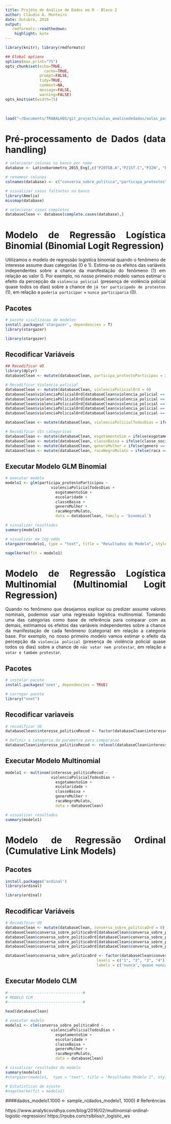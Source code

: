 ```yaml
---
title: Projeto de Análise de Dados em R - Bloco 2
author: Cláudio A. Monteiro
date: Outubro, 2018
output:
   rmdformats::readthedown:
    highlight: kate
---
```

<style>
body {
text-align: justify}
</style>

```r
library(knitr); library(rmdformats)

## Global options
options(max.print="75")
opts_chunk$set(echo=TRUE,
	             cache=TRUE,
               prompt=FALSE,
               tidy=TRUE,
               comment=NA,
               message=FALSE,
               warning=FALSE)
opts_knit$set(width=75)
```

</br>



```r
load("~/Documents/TRABALHOS/git_projects/aulas_analisededados/aulas_particulares/Projeto1/dados/Latinobarometro_2015_Eng.rdata")
```
 
# Pré-processamento de Dados (data handling)

```r
# selecionar colunas no banco por nome
database <- Latinobarometro_2015_Eng[,c("P20TGB.A","P21ST.C","P32N", "P63NJ.G", "S23", "S12", "S6", "S24.K", "S18")]

# renomear colunas
colnames(database) <- c("conversa_sobre_politica","participa_protestos","interesse_político", "violencia_policial", "raca", "genero", "classe_social", "esgotamento", "escolaridade")
```

```r
# visualizar casos faltantes no banco
library(Amelia)
missmap(database)

# selecionar casos completos
databaseClean <- database[complete.cases(database),] 
```

# Modelo de Regressão Logística Binomial (Binomial Logit Regression)

Utilizamos o modelo de regressão logística binomial quando o fenômeno de interesse assume duas categorias (0 e 1). Estima-se os efeitos das variáveis independentes sobre a chance da manifestação do fenômeno (1) em relação ao valor 0. Por exemplo, no nosso primeiro modelo vamos estimar o efeito da percepção da `violencia policial` (presença de violência policial quase todos os dias) sobre a chance de `já ter participado de protestos` (1), em relação a `poderia participar` + `nunca participaria` (0).

## Pacotes

```r
# pacote visulizacao de modelos
install.packages('stargazer', dependencies = T)
library(stargazer)
```

```r
library(stargazer)
```

## Recodificar Variáveis

```r
## Recodificar VD 
library(dplyr)
databaseClean <- mutate(databaseClean, participa_protestoParticipou = ifelse(databaseClean$participa_protestos == 1, 1, 0))

# Recodificar Violencia policial
databaseClean <- mutate(databaseClean, violenciaPolicialOrd = 0)
databaseClean$violenciaPolicialOrd[databaseClean$violencia_policial == 5] <- 0
databaseClean$violenciaPolicialOrd[databaseClean$violencia_policial == 4] <- 1
databaseClean$violenciaPolicialOrd[databaseClean$violencia_policial == 3] <- 2
databaseClean$violenciaPolicialOrd[databaseClean$violencia_policial == 2] <- 3
databaseClean$violenciaPolicialOrd[databaseClean$violencia_policial == 1] <- 4

databaseClean <- mutate(databaseClean, violenciaPolicialTodosDias = ifelse(databaseClean$violencia_policial == 1, 1, 0))

# Recodificar VIs categoricas
databaseClean <- mutate(databaseClean, esgotamentoSim = ifelse(esgotamento == 1, 1, 0)) 
databaseClean <- mutate(databaseClean, classeBaixa = ifelse(classe_social == 5, 1, 0)) 
databaseClean <- mutate(databaseClean, generoMulher = ifelse(genero == 2, 1, 0)) 
databaseClean <- mutate(databaseClean, racaNegroMulato = ifelse(raca == 2 | raca == 5, 1, 0)) 
```

## Executar Modelo GLM Binomial

```r
# executar modelo
modelo1 <- glm(participa_protestoParticipou ~ 
                    violenciaPolicialTodosDias + 
                      esgotamentoSim +
                      escolaridade + 
                      classeBaixa + 
                      generoMulher + 
                      racaNegroMulato, 
                      data = databaseClean, family = 'binomial')

# visualizar resultados
summary(modelo1)

# visualizar em log odds
stargazer(modelo1, type = "text", title = "Resultados do Modelo", style = "ajps", apply.coef = exp, p.auto=FALSE)

nagelkerke(fit = modelo1)
```
# Modelo de Regressão Logística Multinomial (Multinomial Logit Regression)

Quando no fenômeno que desejamos explicar ou predizer assume valores nominais, podemos usar uma regressão logística multinomial. Tomando uma das categorias como base de referência para comparar com as demais, estimamos os efeitos das variáveis independentes sobre a chance da manifestação de cada fenômeno (categoria) em relação a categoria base. Por exemplo, no nosso primeiro modelo vamos estimar o efeito da percepção da `violencia policial` (presença de violência policial quase todos os dias) sobre a chance de `não votar nem protestar`, em relação a `votar e também protestar`.


## Pacotes

```r
# instalar pacote
install.packages('nnet', dependencies = TRUE)
```

```r
# carregar pacote
library("nnet")
```

## Recodificar variaveis

```r
# recodificar VD
databaseClean$interesse_politicoRecod <- factor(databaseClean$interesse_político, levels = c(1, 2, 3, 4, 5), labels = c('votar sempre','votar e também protestar','só protestar e não serve votar','não votar e nem protestar','nao sei'))

# Definir a categoria de parametro para comparacao
databaseClean$interesse_politicoRecod <- relevel(databaseClean$interesse_politicoRecod, ref = "votar e também protestar")
```

## Executar Modelo Multinomial

```r
modelo1 <- multinom(interesse_politicoRecod ~ 
                    violenciaPolicialTodosDias + 
                      esgotamentoSim +
                      escolaridade + 
                      classeBaixa + 
                      generoMulher + 
                      racaNegroMulato, 
                      data = databaseClean)

# visualizar resultados
summary(modelo1)
```

# Modelo de Regressão Ordinal (Cumulative Link Models)

## Pacotes

```r
install.packages('ordinal')
library(ordinal)
```

```r
library(ordinal)
```

## Recodificar Variáveis

```r
# Recodificar VD
databaseClean <- mutate(databaseClean, conversa_sobre_politicaOrd = 0)
databaseClean$conversa_sobre_politicaOrd[databaseClean$conversa_sobre_politica == 1] <- 4
databaseClean$conversa_sobre_politicaOrd[databaseClean$conversa_sobre_politica == 2] <- 3
databaseClean$conversa_sobre_politicaOrd[databaseClean$conversa_sobre_politica == 3] <- 2
databaseClean$conversa_sobre_politicaOrd[databaseClean$conversa_sobre_politica == 4] <- 1

databaseClean$conversa_sobre_politicaOrd <- factor(databaseClean$conversa_sobre_politicaOrd, 
                                        levels = c("1", "2", "3", "4"), 
                                        labels = c('nunca','quase nunca','frequentemente', 'muita frequência'), ordered = TRUE)
```

## Executar Modelo CLM

```r
#---------------------------------#
# MODELO CLM
#---------------------------------#

head(databaseClean)

# executar modelo
modelo1 <- clm(conversa_sobre_politicaOrd ~ 
                    violenciaPolicialTodosDias + 
                      esgotamentoSim +
                      escolaridade + 
                      classeBaixa + 
                      generoMulher + 
                      racaNegroMulato, 
                      data = databaseClean)
```

```r
# visualizar resultados do modelo
summary(modelo1)
#stargazer(modelo1,  type = "text", title = "Resultados Modelo 1", style = "ajps", apply.coef = exp,  p.auto=FALSE)

# Estatisticas de ajuste 
#nagelkerke(fit = modelo1)
```



####dados_modelo1.1000 <- sample_n(dados_modelo1, 1000)
# Referências

https://www.analyticsvidhya.com/blog/2016/02/multinomial-ordinal-logistic-regression/
https://rpubs.com/rslbliss/r_logistic_ws